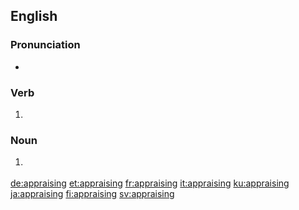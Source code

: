 ==English==

===Pronunciation===
* {{IPA|/əˈpɹeɪzɪŋ/|lang=en}}

===Verb===
{{head|en|present participle}}

# {{present participle of|appraise|lang=en|nocat=1}}

===Noun===
{{en-noun}}

# {{lb|en|Scotland|legal|historical}} {{alt form|apprising|lang=en}}

[[de:appraising]]
[[et:appraising]]
[[fr:appraising]]
[[it:appraising]]
[[ku:appraising]]
[[ja:appraising]]
[[fi:appraising]]
[[sv:appraising]]